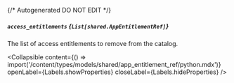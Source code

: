 {/* Autogenerated DO NOT EDIT  */}

##### `access_entitlements` *{`List[shared.AppEntitlementRef]`}*
The list of access entitlements to remove from the catalog.

<Collapsible content={() => import('/content/types/models/shared/app_entitlement_ref/python.mdx')} openLabel={Labels.showProperties} closeLabel={Labels.hideProperties} />



